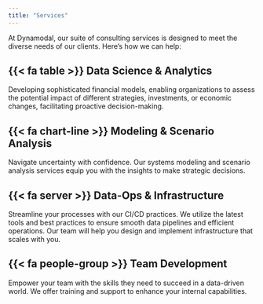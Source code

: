 ```yaml
---
title: "Services"
---
```


At Dynamodal, our suite of consulting services is designed to meet the diverse needs of our clients. Here’s how we can help:

:::{layout-ncol="2" layout-valign="top"}

## {{< fa table >}} **Data Science & Analytics**

Developing sophisticated financial models, enabling organizations to assess the potential impact of different strategies, investments, or economic changes, facilitating proactive decision-making.

## {{< fa chart-line >}} **Modeling & Scenario Analysis**

Navigate uncertainty with confidence. Our systems modeling and scenario analysis services equip you with the insights to make strategic decisions.

## {{< fa server >}} **Data-Ops & Infrastructure**

Streamline your processes with our CI/CD practices. We utilize the latest tools and best practices to ensure smooth data pipelines and efficient operations. Our team will help you design and implement infrastructure that scales with you.

## {{< fa people-group >}} **Team Development**

Empower your team with the skills they need to succeed in a data-driven world. We offer training and support to enhance your internal capabilities.

:::
